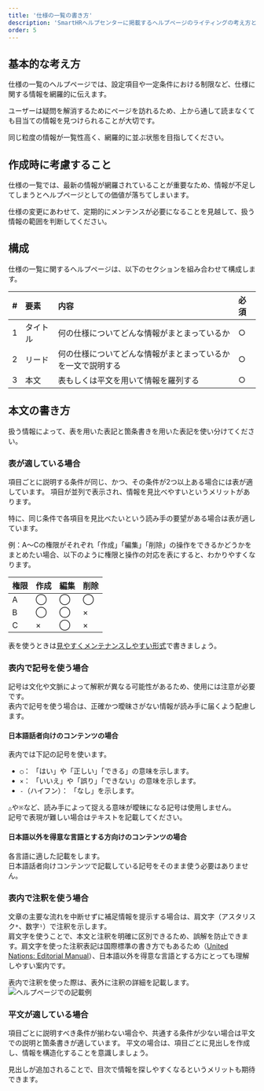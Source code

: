 ```yaml
---
title: '仕様の一覧の書き方'
description: 'SmartHRヘルプセンターに掲載するヘルプページのライティングの考え方とパターンをまとめています。'
order: 5
---
```

## 基本的な考え方

仕様の一覧のヘルプページでは、設定項目や一定条件における制限など、仕様に関する情報を網羅的に伝えます。

ユーザーは疑問を解消するためにページを訪れるため、上から通して読まなくても目当ての情報を見つけられることが大切です。

同じ粒度の情報が一覧性高く、網羅的に並ぶ状態を目指してください。

## 作成時に考慮すること

仕様の一覧では、最新の情報が網羅されていることが重要なため、情報が不足してしまうとヘルプページとしての価値が落ちてしまいます。

仕様の変更にあわせて、定期的にメンテンスが必要になることを見越して、扱う情報の範囲を判断してください。

## 構成
仕様の一覧に関するヘルプページは、以下のセクションを組み合わせて構成します。

|\#|要素|内容|必須|
|:----|:----|:----|:----|
|1|タイトル|何の仕様についてどんな情報がまとまっているか|○|
|2|リード|何の仕様についてどんな情報がまとまっているかを一文で説明する|○|
|3|本文|表もしくは平文を用いて情報を羅列する|○|

## 本文の書き方

扱う情報によって、表を用いた表記と箇条書きを用いた表記を使い分けてください。

### 表が適している場合
項目ごとに説明する条件が同じ、かつ、その条件が2つ以上ある場合には表が適しています。
項目が並列で表示され、情報を見比べやすいというメリットがあります。

特に、同じ条件で各項目を見比べたいという読み手の要望がある場合は表が適しています。

例：A〜Cの権限がそれぞれ「作成」「編集」「削除」の操作をできるかどうかをまとめたい場合、以下のように権限と操作の対応を表にすると、わかりやすくなります。

|権限|作成|編集|削除|
|:----|:----|:----|:----|
|A|◯|◯|◯|
|B|◯|◯|×|
|C|×|◯|×|

表を使うときは[見やすくメンテナンスしやすい形式](/products/contents/help-center/basic-rule/#use-table-with-readable-and-maintainable-format)で書きましょう。

### 表内で記号を使う場合

記号は文化や文脈によって解釈が異なる可能性があるため、使用には注意が必要です。  
表内で記号を使う場合は、正確かつ曖昧さがない情報が読み手に届くよう配慮します。  

#### 日本語話者向けのコンテンツの場合

表内では下記の記号を使います。
- `◯`：
  「はい」や「正しい」「できる」の意味を示します。
- `×`：
  「いいえ」や「誤り」「できない」の意味を示します。
- `-`（ハイフン）：
  「なし」を示します。

`△`や`※`など、読み手によって捉える意味が曖昧になる記号は使用しません。  
記号で表現が難しい場合はテキストを記載してください。

#### 日本語以外を得意な言語とする方向けのコンテンツの場合

各言語に適した記載をします。  
日本語話者向けコンテンツで記載している記号をそのまま使う必要はありません。

### 表内で注釈を使う場合

文章の主要な流れを中断せずに補足情報を提示する場合は、肩文字（アスタリスク`*`、数字`¹`）で注釈を示します。  
肩文字を使うことで、本文と注釈を明確に区別できるため、誤解を防止できます。肩文字を使った注釈表記は国際標準の書き方でもあるため（[United Nations: Editorial Manual](https://www.un.org/dgacm/en/content/editorial-manual/footnotes/chap-05)）、日本語以外を得意な言語とする方にとっても理解しやすい案内です。  

表内で注釈を使った際は、表外に注釈の詳細を記載します。  
![ヘルプページでの記載例](../images/reference.png)

### 平文が適している場合

項目ごとに説明すべき条件が揃わない場合や、共通する条件が少ない場合は平文での説明と箇条書きが適しています。
平文の場合は、項目ごとに見出しを作成し、情報を構造化することを意識しましょう。

見出しが追加されることで、目次で情報を探しやすくなるというメリットも期待できます。